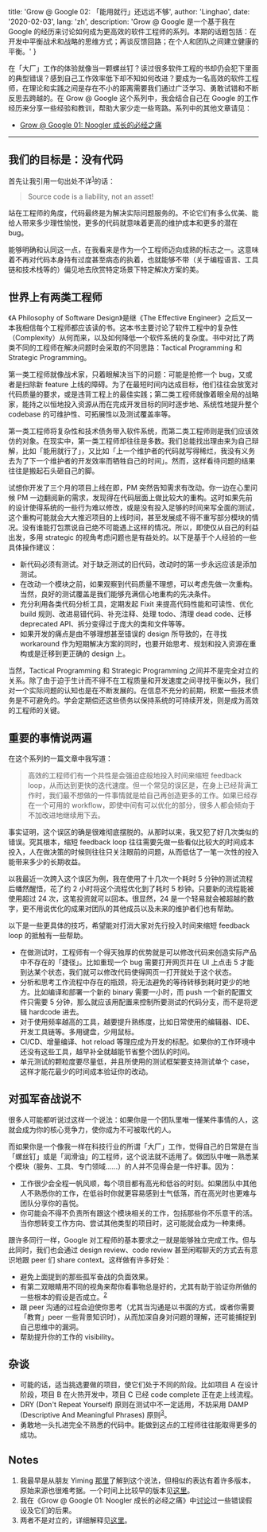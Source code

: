 
  title: 'Grow @ Google 02: 「能用就行」还远远不够',
  author: 'Linghao',
  date: '2020-02-03',
  lang: 'zh',
  description: 'Grow @ Google 是一个基于我在 Google 的经历来讨论如何成为更高效的软件工程师的系列。本期的话题包括：在开发中平衡战术和战略的思维方式；再谈反馈回路；在个人和团队之间建立健康的平衡。'
}


<!-- content start here -->

在「大厂」工作的体验就像当一颗螺丝钉？读过很多软件工程的书却仍会犯下里面的典型错误？感到自己工作效率低下却不知如何改进？要成为一名高效的软件工程师，在理论和实践之间是存在不小的距离需要我们通过广泛学习、勇敢试错和不断反思去跨越的。在 Grow @ Google 这个系列中，我会结合自己在 Google 的工作经历来分享一些经验和教训，帮助大家少走一些弯路。系列中的其他文章请见：

- [Grow @ Google 01: Noogler 成长的必经之痛](/posts/noogler-learning-effective-engineer)

---

## 我们的目标是：没有代码

首先让我引用一句出处不详<sup>[1](#notes)</sup>的话：

> Source code is a liability, not an asset!

站在工程师的角度，代码最终是为解决实际问题服务的。不论它们有多么优美、能给人带来多少理性愉悦，更多的代码就意味着更高的维护成本和更多的潜在 bug。

能够明确和认同这一点，在我看来是作为一个工程师迈向成熟的标志之一。这意味着不再对代码本身持有过度甚至病态的执着，也就能够不带（关于编程语言、工具链和技术栈等的）偏见地去欣赏特定场景下特定解决方案的美。

## 世界上有两类工程师

《A Philosophy of Software Design》是继《The Effective Engineer》之后又一本我相信每个工程师都应该读的书。这本书主要讨论了软件工程中的复杂性（Complexity）从何而来，以及如何降低一个软件系统的复杂度。书中对比了两类不同的工程师在解决问题时会采取的不同思路：Tactical Programming 和 Strategic Programming。

第一类工程师就像战术家，只着眼解决当下的问题：可能是抢修一个 bug，又或者是扫除新 feature 上线的障碍。为了在最短时间内达成目标，他们往往会放宽对代码质量的要求，或是违背工程上的最佳实践；第二类工程师就像着眼全局的战略家，能持之以恒地投入资源从而在完成开发目标的同时逐步地、系统性地提升整个 codebase 的可维护性、可拓展性以及测试覆盖率等。

第一类工程师将复杂性和技术债务带入软件系统，而第二类工程师则是我们应该效仿的对象。在现实中，第一类工程师却往往是多数。我们总能找出理由来为自己辩解，比如「能用就行了」，又比如「上一个维护者的代码就写得稀烂，我没有义务去为了下一个维护者的开发效率而牺牲自己的时间」。然而，这样看待问题的结果往往是搬起石头砸自己的脚。

试想你开发了三个月的项目上线在即，PM 突然告知需求有改动。你一边在心里问候 PM 一边翻阅新的需求，发现得在代码层面上做比较大的重构。这时如果先前的设计使得系统的一些行为难以修改，或是没有投入足够的时间来写全面的测试，这个重构可能就会大大推迟项目的上线时间，甚至发展成不得不重写部分模块的情况。没有谁能打包票说自己绝不可能遇上这样的情况。所以，即使仅从自己的利益出发，多用 strategic 的视角考虑问题也是有益处的。以下是基于个人经验的一些具体操作建议：

- 新代码必须有测试。对于缺乏测试的旧代码，改动时的第一步永远应该是添加测试。
- 在改动一个模块之前，如果观察到代码质量不理想，可以考虑先做一次重构。当然，良好的测试覆盖是我们能够充满信心地重构的先决条件。
- 充分利用各类代码分析工具，定期发起 Fixit 来提高代码性能和可读性、优化 build 规则、改进易错代码、补充注释、处理 todo、清理 dead code、迁移 deprecated API、拆分变得过于庞大的类和文件等等。
- 如果开发的痛点是由不够理想甚至错误的 design 所导致的，在寻找 workaround 作为短期解决方案的同时，也要开始思考、规划和投入资源在重构或是迁移到更正确的 design 上。

当然，Tactical Programming 和 Strategic Programming 之间并不是完全对立的关系。除了由于迫于生计而不得不在工程质量和开发速度之间寻找平衡以外，我们对一个实际问题的认知也是在不断发展的。在信息不充分的前期，积累一些技术债务是不可避免的。学会定期偿还这些债务以保持系统的可持续开发，则是成为高效的工程师的关键。

## 重要的事情说两遍

在这个系列的一篇文章中我写道：

> 高效的工程师们有一个共性是会强迫症般地投入时间来缩短 feedback loop，从而达到更快的迭代速度。但一个常见的误区是，在身上已经背满工作时，我们最不想做的一件事情就是给自己再创造更多的工作。如果已经存在一个可用的 workflow，即使中间有可以优化的部分，很多人都会倾向于不加改进地继续用下去。

事实证明，这个误区的确是很难彻底摆脱的。从那时以来，我又犯了好几次类似的错误。究其根本，缩短 feedback loop 往往需要先做一些看似比较大的时间成本投入，人在做决策的时候则往往只关注眼前的问题，从而低估了一笔一次性的投入能带来多少的长期收益。

以我最近一次跨入这个误区为例，我在使用了十几次一个耗时 5 分钟的测试流程后幡然醒悟，花了约 2 小时将这个流程优化到了耗时 5 秒钟。只要新的流程能被使用超过 24 次，这笔投资就可以回本。很显然，24 是一个轻易就会被超越的数字，更不用说优化的成果对团队的其他成员以及未来的维护者们也有帮助。

以下是一些更具体的技巧，希望能对打消大家对先行投入时间来缩短 feedback loop 的抵触有一些帮助。

- 在做测试时，工程师有一个得天独厚的优势就是可以修改代码来创造实际产品中不存在的「捷径」。比如重现一个 bug 需要打开网页并在 UI 上点击 5 才能到达某个状态，我们就可以修改代码使得网页一打开就处于这个状态。
- 分析和思考工作流程中存在的瓶颈，将无法避免的等待转移到耗时更少的地方。比如编译和部署一个新的 binary 需要一小时，而 push 一个新的配置文件只需要 5 分钟，那么就应该用配置来控制所要测试的代码分支，而不是将逻辑 hardcode 进去。
- 对于使用频率越高的工具，越要提升熟练度，比如日常使用的编辑器、IDE、开发工具链等。多用键盘，少用鼠标。
- CI/CD、增量编译、hot reload 等理应成为开发的标配。如果你的工作环境中还没有这些工具，越早补全就越能节省整个团队的时间。
- 单元测试的颗粒度要尽量低，并且所使用的测试框架要支持测试单个 case，这样才能花最少的时间成本验证你的改动。

## 对孤军奋战说不

很多人可能都听说过这样一个说法：如果你是一个团队里唯一懂某件事情的人，这就会成为你的核心竞争力，使你成为不可被取代的人。

而如果你是一个像我一样在科技行业的所谓「大厂」工作，觉得自己的日常是在当「螺丝钉」或是「润滑油」的工程师，这个说法就不适用了。做团队中唯一熟悉某个模块（服务、工具、专门领域……）的人并不见得会是一件好事。因为：

- 工作很少会全程一帆风顺，每个项目都有高光和低谷的时刻。如果团队中其他人不熟悉你的工作，在低谷时你就更容易感到士气低落，而在高光时也更难与团队分享你的喜悦。
- 你可能会不得不负责所有跟这个模块相关的工作，包括那些你不乐意干的活。当你想转变工作方向、尝试其他类型的项目时，这可能就会成为一种束缚。

跟许多同行一样，Google 对工程师的基本要求之一就是能够独立完成工作。但与此同时，我们也会通过 design review、code review 甚至闲暇聊天的方式去有意识地跟 peer 们 share context。这样做有许多好处：

- 避免上面提到的那些孤军奋战的负面效果。
- 有第二双眼睛用不同的视角来帮你看事物总是好的，尤其有助于验证你所做的一些根本的假设是否成立。<sup>[2](#notes)</sup>
- 跟 peer 沟通的过程会迫使你思考（尤其当沟通是以书面的方式，或者你需要「教育」peer 一些背景知识时），从而加深自身对问题的理解，还可能捕捉到自己思维中的漏洞。
- 帮助提升你的工作的 visibility。

## 杂谈

- 可能的话，适当挑选要做的项目，使它们处于不同的阶段。比如项目 A 在设计阶段，项目 B 在火热开发中，项目 C 已经 code complete 正在走上线流程。
- DRY (Don't Repeat Yourself) 原则在测试中不一定适用，不妨采用 DAMP (Descriptive And Meaningful Phrases) 原则<sup>[3](#notes)</sup>。
- 勇敢地一头扎进完全不熟悉的代码中。能做到这点的工程师往往能取得更多的成功。

## Notes

1. 我最早是从朋友 Yiming [那里](https://yiming.dev/clipping/2018/12/24/no_code_is_better_than_no-code/)了解到这个说法，但相似的表达有着许多版本，原始来源也很难考据。一个时间上比较早的版本见[这里](https://saintgimp.org/2009/03/11/source-code-is-a-liability-not-an-asset/)。
2. 我在《Grow @ Google 01: Noogler 成长的必经之痛》中[讨论](https://linghao.io/posts/noogler-learning-effective-engineer#beware-of-wrong-assumptions)过一些错误假设及它们的后果。
3. 两者不是对立的，详细解释见[这里](https://stackoverflow.com/questions/6453235/what-does-damp-not-dry-mean-when-talking-about-unit-tests/11837973#11837973)。
